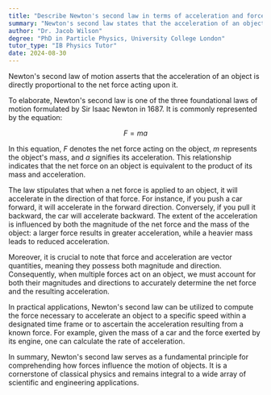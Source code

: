```yaml
---
title: "Describe Newton's second law in terms of acceleration and force"
summary: "Newton's second law states that the acceleration of an object is directly proportional to the net force acting on it."
author: "Dr. Jacob Wilson"
degree: "PhD in Particle Physics, University College London"
tutor_type: "IB Physics Tutor"
date: 2024-08-30
---
```


Newton's second law of motion asserts that the acceleration of an object is directly proportional to the net force acting upon it.

To elaborate, Newton's second law is one of the three foundational laws of motion formulated by Sir Isaac Newton in 1687. It is commonly represented by the equation:

$$
F = ma
$$

In this equation, $F$ denotes the net force acting on the object, $m$ represents the object's mass, and $a$ signifies its acceleration. This relationship indicates that the net force on an object is equivalent to the product of its mass and acceleration.

The law stipulates that when a net force is applied to an object, it will accelerate in the direction of that force. For instance, if you push a car forward, it will accelerate in the forward direction. Conversely, if you pull it backward, the car will accelerate backward. The extent of the acceleration is influenced by both the magnitude of the net force and the mass of the object: a larger force results in greater acceleration, while a heavier mass leads to reduced acceleration.

Moreover, it is crucial to note that force and acceleration are vector quantities, meaning they possess both magnitude and direction. Consequently, when multiple forces act on an object, we must account for both their magnitudes and directions to accurately determine the net force and the resulting acceleration.

In practical applications, Newton's second law can be utilized to compute the force necessary to accelerate an object to a specific speed within a designated time frame or to ascertain the acceleration resulting from a known force. For example, given the mass of a car and the force exerted by its engine, one can calculate the rate of acceleration.

In summary, Newton's second law serves as a fundamental principle for comprehending how forces influence the motion of objects. It is a cornerstone of classical physics and remains integral to a wide array of scientific and engineering applications.
    